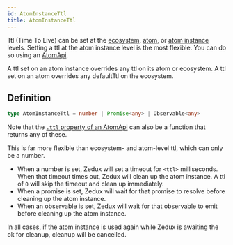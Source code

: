 ```yaml
---
id: AtomInstanceTtl
title: AtomInstanceTtl
---
```


Ttl (Time To Live) can be set at the [ecosystem](../classes/Ecosystem#defaultttl), [atom](../classes/Atom#ttl), or [atom instance](../classes/AtomApi#setttl) levels. Setting a ttl at the atom instance level is the most flexible. You can do so using an [AtomApi](../classes/AtomApi#setttl).

A ttl set on an atom instance overrides any ttl on its atom or ecosystem. A ttl set on an atom overrides any defaultTtl on the ecosystem.

## Definition

```ts
type AtomInstanceTtl = number | Promise<any> | Observable<any>
```

Note that the [`.ttl` property of an AtomApi](../classes/AtomApi#ttl) can also be a function that returns any of these.

This is far more flexible than ecosystem- and atom-level ttl, which can only be a number.

- When a number is set, Zedux will set a timeout for `<ttl>` milliseconds. When that timeout times out, Zedux will clean up the atom instance. A ttl of `0` will skip the timeout and clean up immediately.
- When a promise is set, Zedux will wait for that promise to resolve before cleaning up the atom instance.
- When an observable is set, Zedux will wait for that observable to emit before cleaning up the atom instance.

In all cases, if the atom instance is used again while Zedux is awaiting the ok for cleanup, cleanup will be cancelled.
